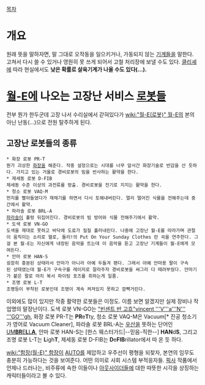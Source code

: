 [[목차]]
= 개요 =
원래 뜻을 말하자면, 말 그대로 오작동을 일으키거나, 가동되지 않는 [[기계]]들을 말한다. 고쳐서 다시 쓸 수 있거나 영원히 못 쓰게 되어서 고철 처리장에 보낼 수도 있다. [[클리셰]]에 따라 현실에서도 '''낮은 확률로 살육기계가 나올 수도 있다(…).'''

= [[월-E]]에 나오는 고장난 서비스 [[로봇]]들 =

전부 뭔가 한두군데 고장 나서 수리실에서 갇혀있다가 [[wiki:"월-E(로봇)" 월-E]]의 본의 아닌 난동(…)으로 전원 탈주하게 된다.

== 고장난 로봇들의 종류 ==
 * 화장 로봇 PR-T
 뭔가 괴상한 [[화장]]을 해준다. 작중 설정으로는 시대를 너무 앞서간 화장기술로 반감을 산 듯하다. 가지고 있는 거울로 경비로봇의 빔을 반사하는 활약을 한다.
 * 제세동 로봇 D-FIB
 제세동 수준 이상의 과전류를 방출. 경비로봇을 전기로 지지는 활약을 한다.
 * 청소 로봇 VAQ-M
 먼지를 빨아들였다가 재채기를 하면서 다시 토해내버린다. 멀리 떨어진 식물을 전해주는데 중간에서 활약.
 * 파라솔 로봇 BRL-A
 [[양산|파라솔]]이 훌렁 뒤집어진다. 경비로봇의 빔 방어와 식물 전해주기에서 활약.
 * 도색 로봇 VN-GO
 도색을 제대로 못하고 바닥에 도료가 질질 흘러내린다. 나중에 고장난 월-E를 따라가며 관절이 움직이는 소리로 헬로, 돌리!의 Put On Your Sunday Clothes 란 곡을 연주한다. 그걸 본 월-E는 자신에게 내장된 음악을 트는데 이 음악을 듣고 고장난 기계들이 월-E에게 모여든다. 
 * 안마 로봇 HAN-S
 굉장히 흥분된 상태라서 안마가 아니라 아예 두들겨 팬다. 그래서 아예 안마용 팔이 구속된 상태였는데 월-E가 구속구를 레이저로 잘라주자 경비로봇을 싸그리 다 때려부쉈다. 안마기가 붙은 팔로 마치 복서 파이팅 포즈를 취하는게 일품.
 * 조명 로봇 L-T
 조명등이 부착된 로봇인데 조명이 계속 켜져있지 못하고 깜빡거린다.

이외에도 많이 있지만 작중 활약한 로봇들은 이정도. 이름 보면 알겠지만 실제 장비나 작업명의 말장난이다. 도색 로봇 VN-GO는 [["빈센트 반 고흐"vincent '''V'''a'''N''' '''GO'''gh]], 화장 로봇 PR-T는 '''PR'''e'''T'''ty, 청소 로봇 VAQ-M은 Vacuum[* 진공 청소기가 영어로 Vacuum Cleaner], 파라솔 로봇 BRL-A는 [[우산]]을 뜻하는 단어인 [[엄브렐라|UM'''BR'''E'''L'''L'''A''']], 안마 로봇 HAN-S는 [한스 웨스터가드|--믿음-직한--] '''HAN'''d'''S''', 그리고 조명 로봇 L-T는 '''L'''igh'''T''', 제세동 로봇 D-FIB는 '''D'''e'''FIB'''rillator에서 따 온 듯 하다.

[[wiki:"함장(월-E)" 함장]]이 [[AUTO]]를 제압하고 우주선이 평형을 되찾자, 본연의 임무도 충분히 가능하다는 것을 보여준다. 어떤 의미로 사회 시스템 부적응자들. [[픽사]] 작품에서 언제나 드러나는, 비주류에 속한 이들이나 [[아웃사이더]]들에 대한 따뜻한 시각을 상징하는 캐릭터들이라고 볼 수 있다.
